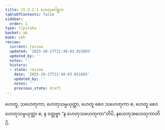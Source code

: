 ```yaml
---
title: 15.3.2.1 ဟေတုဂေါစ္ဆက
tableOfContents: false
sidebar:
  order: 1
type: tipitaka
basket: ab
book: vbh
review:
  current: review
  updated: '2025-10-27T21:48:03.021603'
  updated_by: ''
  notes: ''
  history:
  - state: review
    date: '2025-10-27T21:48:03.021603'
    updated_by: ''
    notes: ''
    previous_state: draft
---
```



<ReviewStatus review={frontmatter.review} showDetails={true} />

<HypothesisAnnotation frontmatter={frontmatter} />

<DynamicBreadcrumb />

<Division number="750" book="vbh" e="ch" v="30" p="320">

<Paragraph number="2195" book="vbh">
ဟေတူ, သဟေတုကာ, ဟေတုသမ္ပယုတ္တာ, ဟေတူ စေဝ သဟေတုကာ စ, ဟေတူ စေဝ ဟေတုသမ္ပယုတ္တာ စ, န ဝတ္တဗ္ဗာ “န ဟေတုသဟေတုကာ”တိပိ, နဟေတုအဟေတုကာတိပိ.
</Paragraph>
</Division>